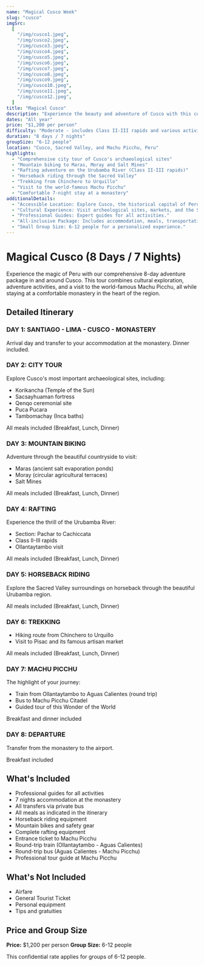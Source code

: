 ```yaml
---
name: "Magical Cusco Week"
slug: "cusco"
imgSrc:
  [
    "/img/cusco1.jpeg",
    "/img/cusco2.jpeg",
    "/img/cusco3.jpeg",
    "/img/cusco4.jpeg",
    "/img/cusco5.jpeg",
    "/img/cusco6.jpeg",
    "/img/cusco7.jpeg",
    "/img/cusco8.jpeg",
    "/img/cusco9.jpeg",
    "/img/cusco10.jpeg",
    "/img/cusco11.jpeg",
    "/img/cusco12.jpeg",
  ]
title: "Magical Cusco"
description: "Experience the beauty and adventure of Cusco with this comprehensive 8-day tour package featuring rafting, biking, horseback riding, and a visit to Machu Picchu."
dates: "All year"
price: "$1,200 per person"
difficulty: "Moderate - includes Class II-III rapids and various activities"
duration: "8 days / 7 nights"
groupSize: "6-12 people"
location: "Cusco, Sacred Valley, and Machu Picchu, Peru"
highlights:
  - "Comprehensive city tour of Cusco's archaeological sites"
  - "Mountain biking to Maras, Moray and Salt Mines"
  - "Rafting adventure on the Urubamba River (Class II-III rapids)"
  - "Horseback riding through the Sacred Valley"
  - "Trekking from Chinchero to Urquillo"
  - "Visit to the world-famous Machu Picchu"
  - "Comfortable 7-night stay at a monastery"
additionalDetails:
  - "Accessible Location: Explore Cusco, the historical capital of Peru."
  - "Cultural Experience: Visit archeological sites, markets, and the Sacred Valley."
  - "Professional Guides: Expert guides for all activities."
  - "All-inclusive Package: Includes accommodation, meals, transportation, and activities."
  - "Small Group Size: 6-12 people for a personalized experience."
---
```


# Magical Cusco (8 Days / 7 Nights)

Experience the magic of Peru with our comprehensive 8-day adventure package in and around Cusco. This tour combines cultural exploration, adventure activities, and a visit to the world-famous Machu Picchu, all while staying at a comfortable monastery in the heart of the region.

## Detailed Itinerary

### DAY 1: SANTIAGO - LIMA - CUSCO - MONASTERY

Arrival day and transfer to your accommodation at the monastery. Dinner included.

### DAY 2: CITY TOUR

Explore Cusco's most important archaeological sites, including:

- Korikancha (Temple of the Sun)
- Sacsayhuaman fortress
- Qenqo ceremonial site
- Puca Pucara
- Tambomachay (Inca baths)

All meals included (Breakfast, Lunch, Dinner)

### DAY 3: MOUNTAIN BIKING

Adventure through the beautiful countryside to visit:

- Maras (ancient salt evaporation ponds)
- Moray (circular agricultural terraces)
- Salt Mines

All meals included (Breakfast, Lunch, Dinner)

### DAY 4: RAFTING

Experience the thrill of the Urubamba River:

- Section: Pachar to Cachiccata
- Class II-III rapids
- Ollantaytambo visit

All meals included (Breakfast, Lunch, Dinner)

### DAY 5: HORSEBACK RIDING

Explore the Sacred Valley surroundings on horseback through the beautiful Urubamba region.

All meals included (Breakfast, Lunch, Dinner)

### DAY 6: TREKKING

- Hiking route from Chinchero to Urquillo
- Visit to Pisac and its famous artisan market

All meals included (Breakfast, Lunch, Dinner)

### DAY 7: MACHU PICCHU

The highlight of your journey:

- Train from Ollantaytambo to Aguas Calientes (round trip)
- Bus to Machu Picchu Citadel
- Guided tour of this Wonder of the World

Breakfast and dinner included

### DAY 8: DEPARTURE

Transfer from the monastery to the airport.

Breakfast included

## What's Included

- Professional guides for all activities
- 7 nights accommodation at the monastery
- All transfers via private bus
- All meals as indicated in the itinerary
- Horseback riding equipment
- Mountain bikes and safety gear
- Complete rafting equipment
- Entrance ticket to Machu Picchu
- Round-trip train (Ollantaytambo - Aguas Calientes)
- Round-trip bus (Aguas Calientes - Machu Picchu)
- Professional tour guide at Machu Picchu

## What's Not Included

- Airfare
- General Tourist Ticket
- Personal equipment
- Tips and gratuities

## Price and Group Size

**Price:** $1,200 per person
**Group Size:** 6-12 people

This confidential rate applies for groups of 6-12 people.
